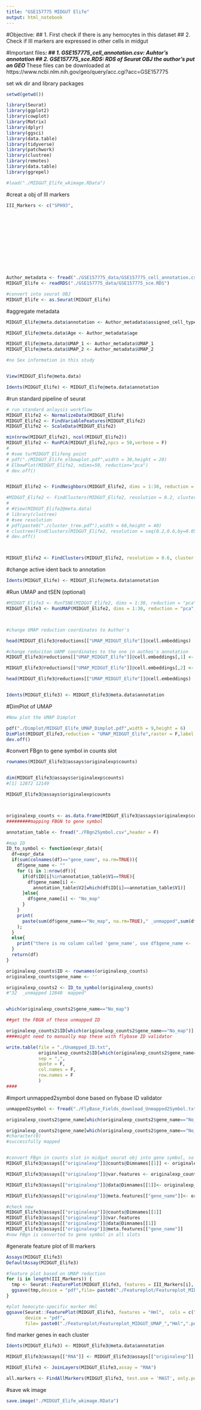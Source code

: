 ```yaml
---
title: "GSE157775 MIDGUT Elife"
output: html_notebook
---
```


#Objective: 
## 1. First check if there is any hemocytes in this dataset
## 2. Check if III markers are expressed in other cells in midgut

#Important files***:
## 1. GSE157775_cell_annotation.csv: Auhtor's annotation
## 2. GSE157775_sce.RDS: RDS of Seurat OBJ the author's put on GEO
*** These files can be downloaded at https://www.ncbi.nlm.nih.gov/geo/query/acc.cgi?acc=GSE157775

################################
set wk dir and library packages
```r
setwd(getwd())

library(Seurat)
library(ggplot2)
library(cowplot)
library(Matrix)
library(dplyr)
library(ggsci)
library(data.table)
library(tidyverse)
library(patchwork)
library(clustree)
library(remotes)
library(data.table)
library(ggrepel)

#load("./MIDGUT_Elife_wkimage.RData")
```


#creat a obj of III markers
```r
III_Markers <- c("SPH93",
                                                                          "CecA1",
                                                                          "CecA2",
                                                                          "AttA",
                                                                          "AttB",
                                                                          "AttC",
                                                                          "DptA",
                                                                          "DptB",
                                                                          "Dro",
                                                                          "Mtk",
                                                                          "IM18",
                                                                          "edin")
```


```r
Author_metadata <- fread("./GSE157775_data/GSE157775_cell_annotation.csv")
MIDGUT_Elife <- readRDS("./GSE157775_data/GSE157775_sce.RDS")

#convert into seurat OBJ
MIDGUT_Elife <- as.Seurat(MIDGUT_Elife)
```

#aggregate metadata
```r

MIDGUT_Elife@meta.data$annotation <- Author_metadata$assigned_cell_type

MIDGUT_Elife@meta.data$Age <- Author_metadata$age

MIDGUT_Elife@meta.data$UMAP_1 <- Author_metadata$UMAP_1
MIDGUT_Elife@meta.data$UMAP_2 <- Author_metadata$UMAP_2

#no Sex information in this study


View(MIDGUT_Elife@meta.data)

Idents(MIDGUT_Elife) <- MIDGUT_Elife@meta.data$annotation

```

#run standard pipeline of seurat
```r


# run standard anlaysis workflow
MIDGUT_Elife2 <- NormalizeData(MIDGUT_Elife)
MIDGUT_Elife2 <- FindVariableFeatures(MIDGUT_Elife2)
MIDGUT_Elife2 <- ScaleData(MIDGUT_Elife2)

min(nrow(MIDGUT_Elife2), ncol(MIDGUT_Elife2))
MIDGUT_Elife2 <- RunPCA(MIDGUT_Elife2,npcs = 50,verbose = F)
# 
# #see turMIDGUT_Elifeng point
# pdf("./MIDGUT_Elife_elbowplot.pdf",width = 30,height = 20)
# ElbowPlot(MIDGUT_Elife2, ndims=50, reduction="pca")
# dev.off()


MIDGUT_Elife2 <- FindNeighbors(MIDGUT_Elife2, dims = 1:30, reduction = "pca", verbose=TRUE)

#MIDGUT_Elife2 <- FindClusters(MIDGUT_Elife2, resolution = 0.2, cluster.name = "MIDGUT_Elife_clusters")
# 
# #View(MIDGUT_Elife2@meta.data)
# library(clustree)
# #see resolution
# pdf(paste0("./cluster_tree.pdf"),width = 60,height = 40)
# clustree(FindClusters(MIDGUT_Elife2, resolution = seq(0.2,0.6,by=0.05)))
# dev.off()



MIDGUT_Elife2 <- FindClusters(MIDGUT_Elife2, resolution = 0.6, cluster.name = "MIDGUT_Elife_clusters")

```

#change active ident back to annotation
```r
Idents(MIDGUT_Elife) <- MIDGUT_Elife@meta.data$annotation
```


#Run UMAP and tSEN (optional)
```r

#MIDGUT_Elife3 <- RunTSNE(MIDGUT_Elife2, dims = 1:30, reduction = "pca", reduction.name = "tSNE_MIDGUT_Elife",verbose=T)
MIDGUT_Elife3 <- RunUMAP(MIDGUT_Elife2, dims = 1:30, reduction = "pca", reduction.name = "UMAP_MIDGUT_Elife",verbose=T)



#change UMAP reduction coordinates to Author's

head(MIDGUT_Elife3@reductions[["UMAP_MIDGUT_Elife"]]@cell.embeddings)

#change reduciton UAMP coordinates to the one in authos's annotation
MIDGUT_Elife3@reductions[["UMAP_MIDGUT_Elife"]]@cell.embeddings[,1] <- MIDGUT_Elife3@meta.data$UMAP_1

MIDGUT_Elife3@reductions[["UMAP_MIDGUT_Elife"]]@cell.embeddings[,2] <- MIDGUT_Elife3@meta.data$UMAP_2

head(MIDGUT_Elife3@reductions[["UMAP_MIDGUT_Elife"]]@cell.embeddings)


Idents(MIDGUT_Elife3) <- MIDGUT_Elife3@meta.data$annotation


```

#DimPlot of UMAP
```r

#Now plot the UMAP Dimplot

pdf("./Dimplot/MIDGUT_Elife_UMAP_Dimplot.pdf",width = 9,height = 6)
DimPlot(MIDGUT_Elife3,reduction = "UMAP_MIDGUT_Elife",raster = F,label = T)
dev.off()

```

#convert FBgn to gene symbol in counts slot
```r
rownames(MIDGUT_Elife3@assays$originalexp$counts)


dim(MIDGUT_Elife3@assays$originalexp$counts)
#[1] 12872 12149

MIDGUT_Elife3@assays$originalexp$counts



originalexp_counts <- as.data.frame(MIDGUT_Elife3@assays$originalexp$counts)
#########mapping FBGN to gene symbol

annotation_table <- fread("./FBgn2Symbol.csv",header = F)

#map ID
ID_to_symbol <- function(expr_data){
  df=expr_data
  if(sum(colnames(df)=="gene_name", na.rm=TRUE)){
    df$gene_name <- ""
    for (i in 1:nrow(df)){
      if(df$ID[i]%in%annotation_table$V1==TRUE){
        df$gene_name[i] <-
          annotation_table$V2[which(df$ID[i]==annotation_table$V1)]
      }else{
        df$gene_name[i] <- "No_map"
      }
    }
    print(
      paste(sum(df$gene_name=="No_map", na.rm=TRUE)," _unmapped",sum(df$gene_name!="No_map", na.rm=TRUE)," mapped")
    );
  }
  else{
    print("there is no column called 'gene_name', use df$gene_name <- ''");
  }
  return(df)
}

originalexp_counts$ID <- rownames(originalexp_counts)
originalexp_counts$gene_name <- ''

originalexp_counts2 <- ID_to_symbol(originalexp_counts)
#"32  _unmapped 12840  mapped"


which(originalexp_counts2$gene_name=="No_map")

##get the FBGN of these unmapped ID

originalexp_counts2$ID[which(originalexp_counts2$gene_name=="No_map")]
####might need to manually map these with flybase ID validator

write.table(file = "./Unampped_ID.txt",
            originalexp_counts2$ID[which(originalexp_counts2$gene_name=="No_map")],
            sep = ",",
            quote = F,
            col.names = F,
            row.names = F
            )
####
```

#import unmapped2symbol done based on flybase ID validator
```r
unmapped2symbol <- fread("./FlyBase_Fields_download_Unmapped2Symbol.txt",header = T)

originalexp_counts2$gene_name[which(originalexp_counts2$gene_name=="No_map")] <- unmapped2symbol$SYMBOL

originalexp_counts2$gene_name[which(originalexp_counts2$gene_name=="No_map")]
#character(0)
#successfully mapped


#convert FBgn in counts slot in midgut seurat obj into gene symbol, so feature plot can be made
MIDGUT_Elife3@assays[["originalexp"]]@counts@Dimnames[[1]] <- originalexp_counts2$gene_name

MIDGUT_Elife3@assays[["originalexp"]]@var.features <- originalexp_counts2$gene_name

MIDGUT_Elife3@assays[["originalexp"]]@data@Dimnames[[1]]<- originalexp_counts2$gene_name

MIDGUT_Elife3@assays[["originalexp"]]@meta.features[["gene_name"]]<- originalexp_counts2$gene_name

#check now
MIDGUT_Elife3@assays[["originalexp"]]@counts@Dimnames[[1]]
MIDGUT_Elife3@assays[["originalexp"]]@var.features
MIDGUT_Elife3@assays[["originalexp"]]@data@Dimnames[[1]]
MIDGUT_Elife3@assays[["originalexp"]]@meta.features[["gene_name"]]
#now FBgn is converted to gene symbol in all slots
```

#generate feature plot of III markers
```r
Assays(MIDGUT_Elife3)
DefaultAssay(MIDGUT_Elife3) 

#feature plot based on UMAP reduction
for (i in length(III_Markers)) {
  tmp <- Seurat::FeaturePlot(MIDGUT_Elife3, features = III_Markers[i],  cols = c("grey","darkred"), reduction = "UMAP_MIDGUT_Elife",keep.scale = "feature",slot = "counts");
  ggsave(tmp,device = "pdf",file= paste0("./Featureplot/Featureplot_MIDGUT_UMAP_",III_Markers[i],".pdf"),width = 9,height = 6);
}

#plot hemocyte-specific marker Hml
ggsave(Seurat::FeaturePlot(MIDGUT_Elife3, features = "Hml",  cols = c("grey","darkred"), reduction = "UMAP_MIDGUT_Elife",keep.scale = "feature",slot = "counts",raster = F,pt.size = 0.005),
       device = "pdf",
       file= paste0("./Featureplot/Featureplot_MIDGUT_UMAP_","Hml",".pdf"),width = 9,height = 6)
```

find marker genes in each cluster
```r

Idents(MIDGUT_Elife3) <- MIDGUT_Elife3@meta.data$annotation

MIDGUT_Elife3@assays[["RNA"]] <- MIDGUT_Elife3@assays[["originalexp"]]

MIDGUT_Elife3 <- JoinLayers(MIDGUT_Elife3,assay = "RNA")

all.markers <- FindAllMarkers(MIDGUT_Elife3, test.use = 'MAST', only.pos = TRUE, min.pct = 0.10, logfc.threshold = 0.25,group.by="annotation")

```


#save wk image
```r
save.image("./MIDGUT_Elife_wkimage.RData")
```

